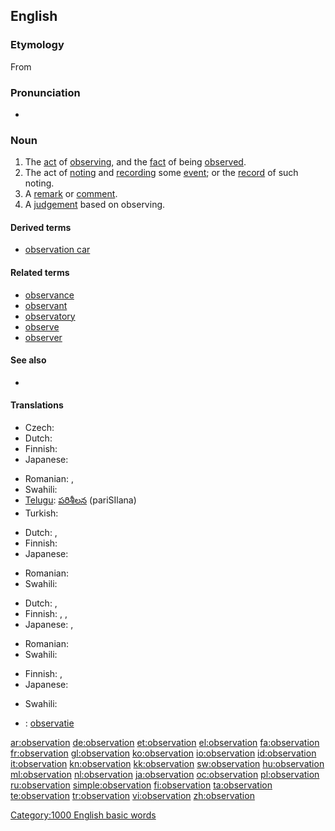 ==English==

===Etymology===
From {{etyl|la|en}} {{term|observatio||lang=la}}

===Pronunciation===
* {{audio|en-us-observation.ogg|Audio (US)}}
*: {{rhymes|eɪʃǝn}}

===Noun===
{{en-noun}}

# The [[act]] of [[observing]], and the [[fact]] of being [[observe]]d.
# The act of [[noting]] and [[recording]] some [[event]]; or the [[record]] of such noting.
# A [[remark]] or [[comment]].
# A [[judgement]] based on observing.

====Derived terms====
* [[observation car]]

====Related terms====
* [[observance]]
* [[observant]]
* [[observatory]]
* [[observe]]
* [[observer]]

====See also====
* {{pedialite}}

====Translations====

{{trans-top|act of observing or being observed}}
* Czech: {{t-|cs|pozorování|n}}
* Dutch: {{t+|nl|waarneming|f}}
* Finnish: {{t-|fi|havainnointi}}
* Japanese: {{t+|ja|観察|tr=kansatsu|sc=Jpan}}
{{trans-mid}}
* Romanian: {{t-|ro|observare|f}}, {{t-|ro|observaţie|f}}
* Swahili: {{t+|sw|mtazamo|xs=Swahili}}
* [[Telugu]]: [[పరిశీలన]] (pariSIlana)
* Turkish: {{t+|tr|gözlem}}
{{trans-bottom}}

{{trans-top|recording an event; the record of such noting}}
* Dutch: {{t+|nl|waarneming|f}}, {{t+|nl|waarnemen|n}}
* Finnish: {{t-|fi|havainto}}
* Japanese: {{t+|ja|観察|sc=Jpan}}
{{trans-mid}}
* Romanian: {{t-|ro|observaţie|f}}
* Swahili: {{t+|sw|mtazamo|xs=Swahili}}
{{trans-bottom}}

{{trans-top|remark or comment}}
* Dutch: {{t+|nl|opmerking|f}}, {{t+|nl|waarneming|f}}
* Finnish: {{t+|fi|huomio}}, {{t-|fi|huomautus}}, {{t+|fi|kommentti}}
* Japanese: {{t|ja|論評|tr=ronpyō|sc=Jpan}}, {{t-|ja|所見|tr=shoken|sc=Jpan}}
{{trans-mid}}
* Romanian: {{t-|ro|observaţie|f}}
* Swahili: {{t+|sw|mtazamo|xs=Swahili}}
{{trans-bottom}}

{{trans-top|judgement}}
* Finnish: {{t-|fi|päätelmä}}, {{t+|fi|päätös}}
* Japanese: {{t|ja|観察結果|tr=kansatsukekka|sc=Jpan}}
{{trans-mid}}
* Swahili: {{t+|sw|mtazamo|xs=Swahili}}
{{trans-bottom}}

{{checktrans-top}}
* {{ttbc|Dutch}}: [[observatie]] {{f}}
{{checktrans-mid}}
{{checktrans-bottom}}

[[Category:1000 English basic words]]

[[ar:observation]]
[[de:observation]]
[[et:observation]]
[[el:observation]]
[[fa:observation]]
[[fr:observation]]
[[gl:observation]]
[[ko:observation]]
[[io:observation]]
[[id:observation]]
[[it:observation]]
[[kn:observation]]
[[kk:observation]]
[[sw:observation]]
[[hu:observation]]
[[ml:observation]]
[[nl:observation]]
[[ja:observation]]
[[oc:observation]]
[[pl:observation]]
[[ru:observation]]
[[simple:observation]]
[[fi:observation]]
[[ta:observation]]
[[te:observation]]
[[tr:observation]]
[[vi:observation]]
[[zh:observation]]